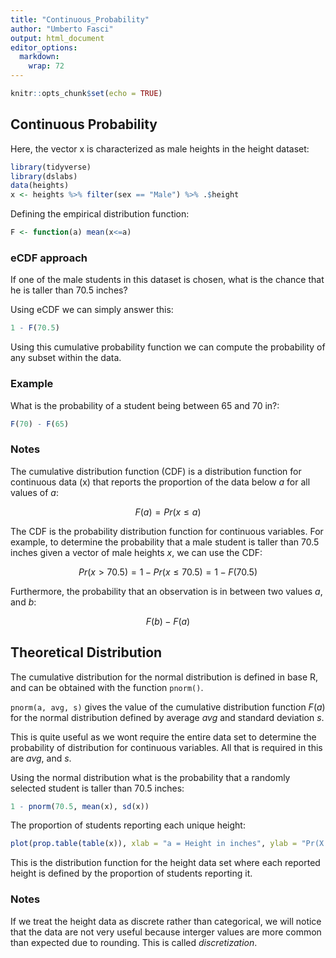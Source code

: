 ```yaml
---
title: "Continuous_Probability"
author: "Umberto Fasci"
output: html_document
editor_options: 
  markdown: 
    wrap: 72
---
```


```r
knitr::opts_chunk$set(echo = TRUE)
```

## Continuous Probability

Here, the vector x is characterized as male heights in the height
dataset:

```r
library(tidyverse)
library(dslabs)
data(heights)
x <- heights %>% filter(sex == "Male") %>% .$height
```

Defining the empirical distribution function:

```r
F <- function(a) mean(x<=a)
```

### eCDF approach

If one of the male students in this dataset is chosen, what is the
chance that he is taller than 70.5 inches?

Using eCDF we can simply answer this:

```r
1 - F(70.5)
```

Using this cumulative probability function we can compute the
probability of any subset within the data.

### Example

What is the probability of a student being between 65 and 70 in?:

```r
F(70) - F(65)
```

### Notes

The cumulative distribution function (CDF) is a distribution function
for continuous data (x) that reports the proportion of the data below
*a* for all values of *a*:

$$F(a) = Pr(x \le a)$$

The CDF is the probability distribution function for continuous
variables. For example, to determine the probability that a male student
is taller than 70.5 inches given a vector of male heights *x*, we can
use the CDF:

$$Pr(x > 70.5) = 1-Pr(x \le 70.5) = 1 - F(70.5)$$

Furthermore, the probability that an observation is in between two values *a*,
and *b*:

$$F(b) - F(a)$$

## Theoretical Distribution

The cumulative distribution for the normal distribution is defined in base R,
and can be obtained with the function `pnorm()`.

`pnorm(a, avg, s)` gives the value of the cumulative distribution function $F(a)$ for the normal distribution defined by average *avg* and standard deviation *s*.

This is quite useful as we wont require the entire data set to determine the probability of distribution for continuous variables. All that is required in this are *avg*, and *s*.

Using the normal distribution what is the probability that a randomly selected student is taller than 70.5 inches:

```r
1 - pnorm(70.5, mean(x), sd(x))
```

The proportion of students reporting each unique height:

```r
plot(prop.table(table(x)), xlab = "a = Height in inches", ylab = "Pr(X = a)")
```

This is the distribution function for the height data set where each reported
height is defined by the proportion of students reporting it.

### Notes

If we treat the height data as discrete rather than categorical, we will notice that the data are not very useful because interger values are more common than expected due to rounding. This is called *discretization*.

